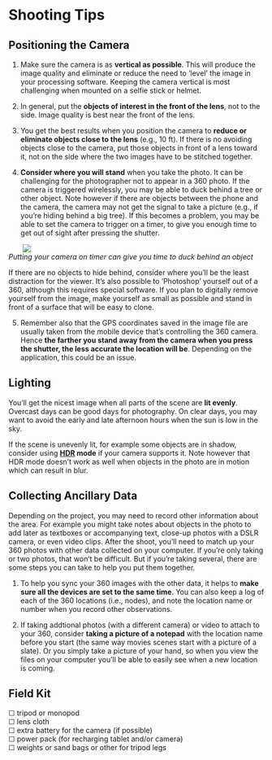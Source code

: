 # Shooting Tips

## Positioning the Camera

1. Make sure the camera is as **vertical as possible**. This will produce the image quality and eliminate or reduce the need to 'level' the image in your processing software. Keeping the camera vertical is most challenging when mounted on a selfie stick or helmet.

2. In general, put the **objects of interest in the front of the lens**, not to the side. Image quality is best near the front of the lens.

3. You get the best results when you position the camera to **reduce or eliminate objects close to the lens** (e.g., 10 ft). If there is no avoiding objects close to the camera, put those objects in front of a lens toward it, not on the side where the two images have to be stitched together. 

4. **Consider where you will stand** when you take the photo. It can be challenging for the photographer not to appear in a 360 photo. If the camera is triggered wirelessly, you may be able to duck behind a tree or other object. Note however if there are objects between the phone and the camera, the camera may not get the signal to take a picture (e.g., if you're hiding behind a big tree). If this becomes a problem, you may be able to set the camera to trigger on a timer, to give you enough time to get out of sight after pressing the shutter.

![](images/hiding-behind-tree_640x480.jpg){style="margin-left:2em;"}  
*Putting your camera on timer can give you time to duck behind an object*

<div class="indented2">If there are no objects to hide behind, consider where you'll be the least distraction for the viewer. It's also possible to 'Photoshop' yourself out of a 360, although this requires special software. If you plan to digitally remove yourself from the image, make yourself as small as possible and stand in front of a surface that will be easy to clone.</div>

5. Remember also that the GPS coordinates saved in the image file are usually taken from the mobile device that's controlling the 360 camera. Hence **the farther you stand away from the camera when you press the shutter, the less accurate the location will be**. Depending on the application, this could be an issue.

## Lighting

You'll get the nicest image when all parts of the scene are **lit evenly**. Overcast days can be good days for photography. On clear days, you may want to avoid the early and late afternoon hours when the sun is low in the sky.

If the scene is unevenly lit, for example some objects are in shadow, consider using **[HDR](glossary.html#hdr) mode** if your camera supports it. Note however that HDR mode doesn't work as well when objects in the photo are in motion which can result in blur.

## Collecting Ancillary Data 

Depending on the project, you may need to record other information about the area. For example you might take notes about objects in the photo to add later as textboxes or accompanying text, close-up photos with a DSLR camera, or even video clips. After the shoot, you'll need to match up your 360 photos with other data collected on your computer. If you're only taking or two photos, that won't be difficult. But if you're taking several, there are some steps you can take to help you put them together. 

1. To help you sync your 360 images with the other data, it helps to **make sure all the devices are set to the same time**. You can also keep a log of each of the 360 locations (i.e., nodes), and note the location name or number when you record other observations. 

2. If taking addtional photos (with a different camera) or video to attach to your 360, consider **taking a picture of a notepad** with the location name before you start (the same way movies scenes start with a picture of a slate). Or you simply take a picture of your hand, so when you view the files on your computer you'll be able to easily see when a new location is coming.

## Field Kit

&#9744; tripod or monopod  
&#9744; lens cloth  
&#9744; extra battery for the camera (if possible)  
&#9744; power pack (for recharging tablet and/or camera)  
&#9744; weights or sand bags or other  for tripod legs  

